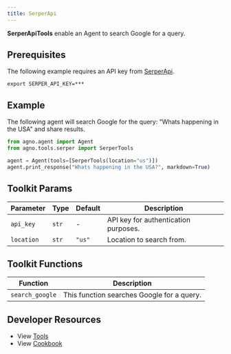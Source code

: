 ```yaml
---
title: SerperApi
---
```


**SerperApiTools** enable an Agent to search Google for a query.

## Prerequisites

The following example requires an API key from [SerperApi](https://serper.dev/).

```shell
export SERPER_API_KEY=***
```

## Example

The following agent will search Google for the query: "Whats happening in the USA" and share results.

```python cookbook/tools/serper_tools.py
from agno.agent import Agent
from agno.tools.serper import SerperTools

agent = Agent(tools=[SerperTools(location="us")])
agent.print_response("Whats happening in the USA?", markdown=True)
```

## Toolkit Params

| Parameter  | Type  | Default | Description                          |
| ---------- | ----- | ------- | ------------------------------------ |
| `api_key`  | `str` | -       | API key for authentication purposes. |
| `location` | `str` | `"us"`  | Location to search from.             |

## Toolkit Functions

| Function        | Description                                |
| --------------- | ------------------------------------------ |
| `search_google` | This function searches Google for a query. |

## Developer Resources

- View [Tools](https://github.com/agno-agi/agno/blob/main/libs/agno/agno/tools/serper.py)
- View [Cookbook](https://github.com/agno-agi/agno/tree/v2.0/cookbook/tools/serper_tools.py)
